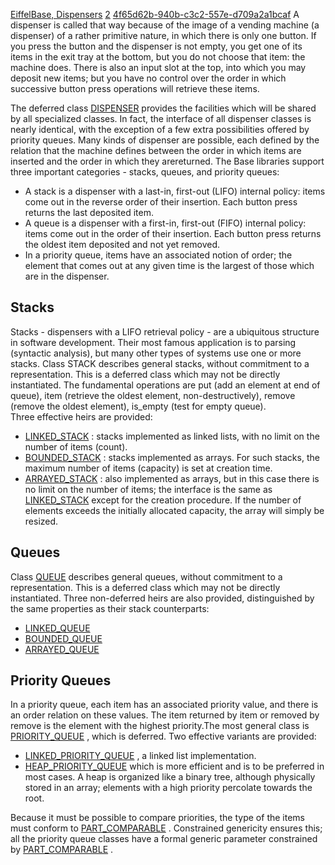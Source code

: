 [[Property:title|EiffelBase, Dispensers]]
[[Property:weight|2]]
[[Property:uuid|4f65d62b-940b-c3c2-557e-d709a2a1bcaf]]
A dispenser is called that way because of the image of a vending machine (a dispenser) of a rather primitive nature, in which there is only one button. If you press the button and the dispenser is not empty, you get one of its items in the exit tray at the bottom, but you do not choose that item: the machine does. There is also an input slot at the top, into which you may deposit new items; but you have no control over the order in which successive button press operations will retrieve these items.

The deferred class [[ref:libraries/base/reference/dispenser_chart|DISPENSER]]  provides the facilities which will be shared by all specialized classes. In fact, the interface of all dispenser classes is nearly identical, with the exception of a few extra possibilities offered by priority queues. Many kinds of dispenser are possible, each defined by the relation that the machine defines between the order in which items are inserted and the order in which they arereturned. The Base libraries support three important categories - stacks, queues, and priority queues:
* A stack is a dispenser with a last-in, first-out (LIFO) internal policy: items come out in the reverse order of their insertion. Each button press returns the last deposited item.
* A queue is a dispenser with a first-in, first-out (FIFO) internal policy: items come out in the order of their insertion. Each button press returns the oldest item deposited and not yet removed.
* In a priority queue, items have an associated notion of order; the element that comes out at any given time is the largest of those which are in the dispenser.

==Stacks==

Stacks - dispensers with a LIFO retrieval policy - are a ubiquitous structure in software development. Their most famous application is to parsing (syntactic analysis), but many other types of systems use one or more stacks. Class STACK describes general stacks, without commitment to a representation. This is a deferred class which may not be directly instantiated. The fundamental operations are put (add an element at end of queue), item (retrieve the oldest element, non-destructively), remove (remove the oldest element), is_empty (test for empty queue). <br/>
Three effective heirs are provided: 
* [[ref:libraries/base/reference/linked_stack_chart|LINKED_STACK]] : stacks implemented as linked lists, with no limit on the number of items (<eiffel>count</eiffel>).
* [[ref:libraries/base/reference/bounded_stack_chart|BOUNDED_STACK]] : stacks implemented as arrays. For such stacks, the maximum number of items (<eiffel>capacity</eiffel>) is set at creation time.
* [[ref:libraries/base/reference/arrayed_stack_chart|ARRAYED_STACK]] : also implemented as arrays, but in this case there is no limit on the number of items; the interface is the same as [[ref:libraries/base/reference/linked_stack_chart|LINKED_STACK]]  except for the creation procedure. If the number of elements exceeds the initially allocated capacity, the array will simply be resized.

==Queues==

Class [[ref:libraries/base/reference/queue_chart|QUEUE]]  describes general queues, without commitment to a representation. This is a deferred class which may not be directly instantiated. Three non-deferred heirs are also provided, distinguished by the same properties as their stack counterparts:
* [[ref:libraries/base/reference/linked_queue_chart|LINKED_QUEUE]] 
* [[ref:libraries/base/reference/bounded_queue_chart|BOUNDED_QUEUE]] 
* [[ref:libraries/base/reference/arrayed_queue_chart|ARRAYED_QUEUE]] 

==Priority Queues==

In a priority queue, each item has an associated priority value, and there is an order relation on these values. The item returned by item or removed by remove is the element with the highest priority.The most general class is [[ref:libraries/base/reference/priority_queue_chart|PRIORITY_QUEUE]]  , which is deferred. Two effective variants are provided:
*  [[ref:libraries/base/reference/linked_priority_queue_chart|LINKED_PRIORITY_QUEUE]] , a linked list implementation.
*  [[ref:libraries/base/reference/heap_priority_queue_chart|HEAP_PRIORITY_QUEUE]]  which is more efficient and is to be preferred in most cases. A heap is organized like a binary tree, although physically stored in an array; elements with a high priority percolate towards the root.

Because it must be possible to compare priorities, the type of the items must conform to [[ref:libraries/base/reference/part_comparable_chart|PART_COMPARABLE]] . Constrained genericity ensures this; all the priority queue classes have a formal generic parameter constrained by [[ref:libraries/base/reference/part_comparable_chart|PART_COMPARABLE]] .




